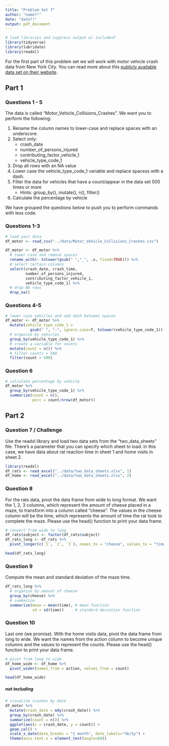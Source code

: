 ```yaml
---
title: "Problem Set 7"
author: "name?!"
date: "date?!"
output: pdf_document
---
```


```r
# load libraries and suppress output w/ include=F
library(tidyverse)
library(lubridate)
library(readxl)
```

For the first part of this problem set we will work with motor vehicle crash data from New York City. You can read more about this [publicly available data set on their website](https://data.cityofnewyork.us/Public-Safety/Motor-Vehicle-Collisions-Crashes/h9gi-nx95).

## Part 1

### Questions 1 - 5 

The data is called "Motor_Vehicle_Collisions_Crashes". We want you to perform the following:

1. Rename the column names to lower-case and replace spaces with an underscore.
2. Select only:
   + crash_date
   + number_of_persons_injured
   + contributing_factor_vehicle_1
   + vehicle_type_code_1
3. Drop all rows with an NA value
4. Lower case the vehicle_type_code_1 variable and replace spacess with a dash.
5. Filter the data for vehicles that have a count/appear in the data set 500 times or more
   + Hints: group_by(), mutate(), n(), filter()
6. Calculate the percentage by vehicle

We have grouped the questions below to push you to perform commands with less code.

\newpage

### Questions 1-3

```r
# load your data
df_motor <- read_csv("../data/Motor_Vehicle_Collisions_Crashes.csv")
```


```r
df_motor <- df_motor %>%
  # lower case and remove spaces
  rename_with(~ tolower(gsub(" ","_", .x, fixed=TRUE))) %>%
  # select certain columns
  select(crash_date, crash_time, 
         number_of_persons_injured, 
         contributing_factor_vehicle_1, 
         vehicle_type_code_1) %>% 
  # drop NA rows
  drop_na()
```

\newpage

### Questions 4-5

```r
# lower case vehicles and add dash between spaces
df_motor <- df_motor %>%
  mutate(vehicle_type_code_1 = 
           gsub(" ", "-", ignore.case=T, tolower(vehicle_type_code_1))) %>%
  # organize by vehicles
  group_by(vehicle_type_code_1) %>%
  # create a variable for counts
  mutate(count = n()) %>%
  # filter counts > 500
  filter(count > 500)
```

\newpage

### Question 6

```r
# calculate percentage by vehicle
df_motor %>%
  group_by(vehicle_type_code_1) %>%
  summarize(count = n(),
            perc = count/nrow(df_motor))
```

\newpage

## Part 2

### Question 7 / Challenge

Use the readxl library and load two data sets from the "two_data_sheets" file. There's a parameter that you can specify which sheet to load. In this case, we have data about rat reaction time in sheet 1 and home visits in sheet 2.

```r
library(readxl)
df_rats <- read_excel("../data/two_data_sheets.xlsx", 1)
df_home <- read_excel("../data/two_data_sheets.xlsx", 2)
```

\newpage

### Question 8

For the rats data, pivot the data frame from wide to long format. We want the 1, 2, 3 columns, which represent the amount of cheese placed in a maze, to transform into a column called "cheese". The values in the cheese column will be the time, which represents the amount of time the rat took to complete the maze. Please use the head() function to print your data frame.

```r
# convert from wide to long
df_rats$subject <- factor(df_rats$subject)
df_rats_long <- df_rats %>% 
  pivot_longer(c(`1`, `2`, `3`), names_to = "cheese", values_to = "time")

head(df_rats_long)
```

\newpage 

### Question 9

Compute the mean and standard deviation of the maze time.

```r
df_rats_long %>%
  # organize by amount of cheese
  group_by(cheese) %>%
  # summarize
  summarize(mean = mean(time), # mean function
            sd = sd(time))     # standard deviation function
```

\newpage

### Question 10 

Last one (we promise). With the home visits data, pivot the data frame from long to wide. We want the names from the action column to become unique columns and the values to represent the counts. Please use the head() function to print your data frame.

```r
# pivot from long to wide
df_home_wide <- df_home %>%
  pivot_wider(names_from = action, values_from = count)

head(df_home_wide)
```

##### not including


```r
# visualize crashes by date
df_motor %>%
  mutate(crash_date = mdy(crash_date)) %>%
  group_by(crash_date) %>%
  summarize(count = n()) %>%
  ggplot(aes(x = crash_date, y = count)) + 
  geom_col() + 
  scale_x_date(date_breaks = "1 month", date_labels="%b/%y") +
  theme(axis.text.x = element_text(angle=60))
```

